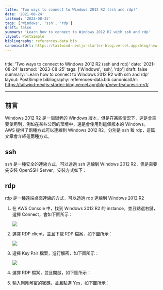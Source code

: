 ```yaml
---
title: 'Two ways to connect to Windows 2012 R2 (ssh and rdp)'
date: '2021-08-24'
lastmod: '2023-08-25'
tags: ['Windows', 'ssh', 'rdp']
draft: false
summary: 'Learn how to connect to Windows 2012 R2 with ssh and rdp'
layout: PostSimple
bibliography: references-data.bib
canonicalUrl: https://tailwind-nextjs-starter-blog.vercel.app/blog/new-features-in-v1/
---
```


---

title: 'Two ways to connect to Windows 2012 R2 (ssh and rdp)'
date: '2021-08-24'
lastmod: '2023-08-25'
tags: ['Windows', 'ssh', 'rdp']
draft: false
summary: 'Learn how to connect to Windows 2012 R2 with ssh and rdp'
layout: PostSimple
bibliography: references-data.bib
canonicalUrl: https://tailwind-nextjs-starter-blog.vercel.app/blog/new-features-in-v1/

---

## 前言

Windows 2012 R2 是一個很老的 Windows 版本，但是在某些情況下，還是會需要使用到，例如在某些公司的環境中，還是會使用到這個版本的 Windows。
AWS 提供了兩種方式可以連線到 Windows 2012 R2，分別是 ssh 和 rdp，這篇文章會介紹這兩種方式。

## ssh

ssh 是一種安全的連線方式，可以透過 ssh 連線到 Windows 2012 R2，但是需要先安裝 OpenSSH Server，安裝方式如下：

## rdp

rdp 是一種遠端桌面連線的方式，可以透過 rdp 連線到 Windows 2012 R2

1. 在 AWS Console 中，找到 Windows 2012 R2 的 instance，並且點選右鍵，選擇 Connect，會如下圖所示：

   ![](https://hackmd.io/_uploads/BJ-ik9vT2.png)

2. 選擇 RDP client，並且下載 RDP 檔案，如下圖所示：

   ![](https://hackmd.io/_uploads/SyO1lqvph.png)

3. 選擇 Key Pair 檔案，進行解密，如下圖所示：

   ![](https://hackmd.io/_uploads/HJ_-g5P63.png)

4. 選擇 RDP 檔案，並且開啟，如下圖所示：

5. 輸入剛剛解密的密碼，並且點選 Yes，如下圖所示：
